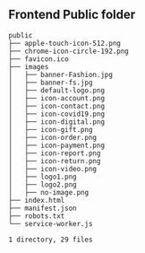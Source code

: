 <Meta title="Structure/Public" />

## Frontend Public folder

```
public
├── apple-touch-icon-512.png
├── chrome-icon-circle-192.png
├── favicon.ico
├── images
│   ├── banner-Fashion.jpg
│   ├── banner-fs.jpg
│   ├── default-logo.png
│   ├── icon-account.png
│   ├── icon-contact.png
│   ├── icon-covid19.png
│   ├── icon-digital.png
│   ├── icon-gift.png
│   ├── icon-order.png
│   ├── icon-payment.png
│   ├── icon-report.png
│   ├── icon-return.png
│   ├── icon-video.png
│   ├── logo1.png
│   ├── logo2.png
│   ├── no-image.png
├── index.html
├── manifest.json
├── robots.txt
└── service-worker.js

1 directory, 29 files

```
